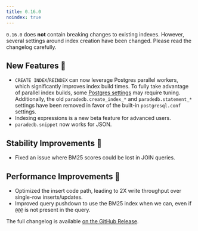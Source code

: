 ```yaml
---
title: 0.16.0
noindex: true
---
```


`0.16.0` does **not** contain breaking changes to existing indexes. However, several settings around index creation have been changed.
Please read the changelog carefully.

## New Features 🎉

- `CREATE INDEX`/`REINDEX` can now leverage Postgres parallel workers, which significantly improves index build times. To fully take advantage
  of parallel index builds, some [Postgres settings](/documentation/configuration/index-build) may require tuning. Additionally, the old `paradedb.create_index_*` and `paradedb.statement_*` settings have been removed in favor of the built-in
  `postgresql.conf` settings.
- Indexing expressions is a new beta feature for advanced users.
- `paradedb.snippet` now works for JSON.

## Stability Improvements 💪

- Fixed an issue where BM25 scores could be lost in JOIN queries.

## Performance Improvements 🚀

- Optimized the insert code path, leading to 2X write throughput over single-row inserts/updates.
- Improved query pushdown to use the BM25 index when we can, even if `@@@` is not present in the query.

The full changelog is available [on the GitHub Release](https://github.com/paradedb/paradedb/releases/tag/v0.16.0).
